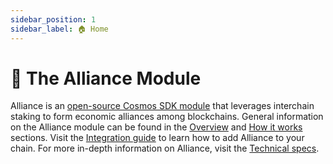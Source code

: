 ```yaml
---
sidebar_position: 1
sidebar_label: 🏠 Home
---
```



# 🤝 The Alliance Module


Alliance is an [open-source Cosmos SDK module](https://github.com/terra-money/alliance) that leverages interchain staking to form economic alliances among blockchains. General information on the Alliance module can be found in the [Overview](./overview.mdx) and [How it works](./concepts/what-is.mdx) sections. Visit the [Integration guide](./guides/get-started.mdx) to learn how to add Alliance to your chain. For more in-depth information on Alliance, visit the [Technical specs](./tech/parameters.mdx). 

<CardSection cards={homeCards} />